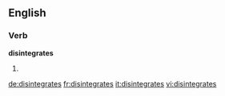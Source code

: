 ==English==

===Verb===
'''disintegrates'''

# {{third-person singular of|[[disintegrate]]}}

[[de:disintegrates]]
[[fr:disintegrates]]
[[it:disintegrates]]
[[vi:disintegrates]]